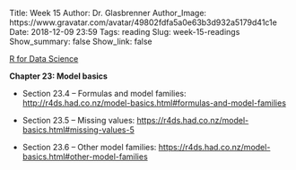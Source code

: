 Title: Week 15
Author: Dr. Glasbrenner
Author_Image: https://www.gravatar.com/avatar/49802fdfa5a0e63b3d932a5179d41c1e
Date: 2018-12-09 23:59
Tags: reading
Slug: week-15-readings
Show_summary: false
Show_link: false

[[R for Data Science][r4ds-book]]{.h3}

**Chapter 23: Model basics**

*   Section 23.4 – Formulas and model families: <http://r4ds.had.co.nz/model-basics.html#formulas-and-model-families>

*   Section 23.5 – Missing values: <https://r4ds.had.co.nz/model-basics.html#missing-values-5>

*   Section 23.6 – Other model families: <https://r4ds.had.co.nz/model-basics.html#other-model-families>

[r4ds-book]: http://r4ds.had.co.nz
